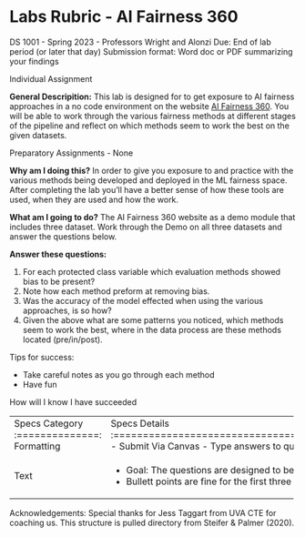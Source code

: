# Labs Rubric - AI Fairness 360

DS 1001 - Spring 2023 - Professors Wright and Alonzi Due: End of lab period (or later that day) Submission format: Word doc or PDF summarizing your findings

Individual Assignment

**General Descripition:** This lab is designed for to get exposure to AI fairness approaches in a no code environment on the website [AI Fairness 360](https://aif360.mybluemix.net/). You will be able to work through the various fairness methods at different stages of the pipeline and reflect on which methods seem to work the best on the given datasets. 

Preparatory Assignments - None

**Why am I doing this?** In order to give you exposure to and practice with the various methods being developed and deployed in the ML fairness space. After completing the lab you'll have a better sense of how these tools are used, when they are used and how the work.  

**What am I going to do?** The AI Fairness 360 website as a demo module that includes three dataset. Work through the Demo on all three datasets and answer the questions below. 

**Answer these questions:**

1.  For each protected class variable which evaluation methods showed bias to be present?
2.  Note how each method preform at removing bias. 
3.  Was the accuracy of the model effected when using the various approaches, is so how?
4.  Given the above what are some patterns you noticed, which methods seem to work the best, where in the data process are these methods located (pre/in/post).

Tips for success:

-   Take careful notes as you go through each method
-   Have fun

How will I know I have succeeded

+----------------+-----------------------------------------------------------------------------------------+
| Specs Category | Specs Details                                                                           |
+:==============:+:========================================================================================+
| Formatting     | -   Submit Via Canvas                                                                   |
|                | -   Type answers to questions                                                           |
+----------------+-----------------------------------------------------------------------------------------+
| Text           | -   Goal: The questions are designed to be answer during or right after the lab period. |
|                | -   Bullett points are fine for the first three questions, paragraph from for the fourth.   |
+----------------+-----------------------------------------------------------------------------------------+

Acknowledgements: Special thanks for Jess Taggart from UVA CTE for coaching us. This structure is pulled directory from Steifer & Palmer (2020).